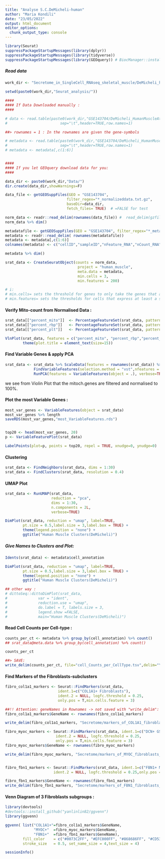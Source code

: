 ```yaml
---
title: "Analyse S.C.DeMicheli-human"
author: "Maria Kondili"
date: "23/05/2022"
output: html_document
editor_options:
  chunk_output_type: console
---
```



```r

library(Seurat)
suppressPackageStartupMessages(library(dplyr))
suppressPackageStartupMessages(library(tidyverse))
suppressPackageStartupMessages(library(GEOquery)) # BiocManager::install("GEOquery")
```

##### Read data

```r

work_dir <- "Secretome_in_SingleCell_RNAseq_skeletal_muscle/DeMicheli_human/"

setwd(paste0(work_dir,"Seurat_analysis/"))

####
#### If Data Downloaded manually :
####

# data <- read.table(paste0(work_dir,"GSE143704/DeMicheli_HumanMuscleAtlas_normalizeddata.txt"),
#                        sep="\t",header=TRUE,row.names=1)

##> rownames = 1 : In the rownames are given the gene-symbols

# metadata <- read.table(paste0(work_dir,"GSE143704/DeMicheli_HumanMuscleAtlas_metadata.txt"),
#                        sep="\t",header=TRUE,row.names=1)
# metadata <- metadata[,c(1:6)]


####
#### If you let GEOquery download data for you:
####

data_dir <- paste0(work_dir,"Data/")
dir.create(data_dir,showWarnings=F)

data_file <- getGEOSuppFiles(GEO = "GSE143704",
                            filter_regex="*_normalizeddata.txt.gz",
                            baseDir=data_dir,
                            fetch_files= TRUE)  # =FALSE for test

norm_data <- readr::read_delim(rownames(data_file)) #  read_delim(gzfile(rownames(data_file)))
norm_data %>% dim()

metadatafile <- getGEOSuppFiles(GEO = "GSE143704", filter_regex="*_metadata.txt.gz", baseDir=data_dir, fetch_files= TRUE)
metadata <- readr::read_delim( rownames(metadatafile))
metadata <- metadata[,c(1:6)]
colnames(metadata) <- c("cellID","sampleID","nFeature_RNA","nCount_RNA","percent_mito","cell_annotation")

metadata %>% dim()

```


```r

srat_data <- CreateSeuratObject(counts = norm_data,
                                 project = "human_muscle",
                                 meta.data = metadata,
                                 min.cells = 3,
                                 min.features = 200)

# i:
# min.cells= sets the threshold for genes to only take the genes that are present in at least a specified number of cells.
# min.features= sets the thresholds for cells that express at least a specified number of genes.


```

#### Verify Mito-count from  Normalised Data :

```r

srat_data[["percent_mito"]]  <- PercentageFeatureSet(srat_data, pattern ="^MT-")
srat_data[["percent_rbp"]]   <- PercentageFeatureSet(srat_data, pattern ="^RP[SL]")
srat_data[["percent_plt"]]   <- PercentageFeatureSet(srat_data, pattern = "^PPBP")

VlnPlot(srat_data, features = c("percent_mito", "percent_rbp","percent_plt"), ncol = 3) +
        theme(plot.title = element_text(size=15))

```

#### Find Variable Genes & apply PCA

```r

srat_data <- srat_data %>% ScaleData(features = rownames(srat_data)) %>%
             FindVariableFeatures(selection.method = "vst",nfeatures = 2000) %>%
             RunPCA(features = VariableFeatures(object = .), verbose=TRUE)


```

we see from Violin Plot that the mitoch.genes are filtered and normalised to 100%.


#### Plot the most Variable Genes :

```r

most_var_genes <- VariableFeatures(object = srat_data)
most_var_genes %>% length
saveRDS(most_var_genes,"most_VariableFeatures.rds")


top20 <- head(most_var_genes, 20)
p <- VariableFeaturePlot(srat_data)

LabelPoints(plot=p, points = top20, repel = TRUE, xnudge=0, ynudge=0)

```

#### Clustering

```r

srat_data <- FindNeighbors(srat_data, dims = 1:30)
srat_data <- FindClusters(srat_data, resolution = 0.4)

```

#### UMAP Plot

```r

srat_data <- RunUMAP(srat_data,
                     reduction = "pca",
                     dims = 1:30,
                     n.components = 2L,
                     verbose=TRUE)

DimPlot(srat_data, reduction = "umap", label=TRUE,
        pt.size = 0.5,label.size = 3,label.box = TRUE) +
        theme(legend.position = "none") +
        ggtitle("Human Muscle Clusters(DeMicheli)")

```

##### Give Names to Clusters and Plot:

```r

Idents(srat_data) <- metadata$cell_annotation

DimPlot(srat_data, reduction = "umap", label=TRUE,
        pt.size = 0.5,label.size = 3,label.box = TRUE) +
        theme(legend.position = "none") +
        ggtitle("Human Muscle Clusters(DeMicheli)")

## other way :
# dittoSeq::dittoDimPlot(srat_data,
#              var = "ident",
#              reduction.use = "umap",
#              do.label = T, labels.size = 3,
#              legend.show =FALSE,
#              main="Human Muscle Clusters(DeMicheli)")
```

#### Read Cell Counts per Cell-type :

```r

counts_per_ct <- metadata %>% group_by(cell_annotation) %>% count()
## srat_data@meta.data %>% group_by(cell_annotation) %>% count()

counts_per_ct

##> SAVE:
write_delim(counts_per_ct, file="cell_Counts_per_CellType.tsv",delim="\t", col_names=TRUE)

```

#### Find Markers of the Fibroblasts-subclusters

```r

fibro_col1a1_markers <- Seurat::FindMarkers(srat_data,
                        ident.1=c("COL1A1+ Fibroblasts"),
                        ident.2 = NULL, logfc.threshold = 0.25,
                        only.pos = T,min.cells.feature = 3)

##!! Attention: geneNames in Rownames -> not saved with "write_delim":
fibro_col1a1_markers$GeneName <- rownames(fibro_col1a1_markers)

write_delim(fibro_col1a1_markers, "Secretome/markers_of_COL1A1_fibroblasts_hs.tsv",col_names=T,delim="\t")

fibro_myoc_markers <- Seurat::FindMarkers(srat_data, ident.1=c("DCN+ GSN+ MYOC+ Fibroblasts"),
                       ident.2 = NULL, logfc.threshold = 0.25,
                       only.pos = T,min.cells.feature = 3)
fibro_myoc_markers$GeneName <- rownames(fibro_myoc_markers)

write_delim(fibro_myoc_markers, "Secretome/markers_of_MYOC_fibroblasts_hs.tsv",col_names=T,delim="\t")


fibro_fbn1_markers <- Seurat::FindMarkers(srat_data, ident.1=c("FBN1+ MFAP5+ CD55+ Fibroblasts"),
                      ident.2 = NULL, logfc.threshold = 0.25,only.pos = T)

fibro_fbn1_markers$GeneName <- rownames(fibro_fbn1_markers)
write_delim(fibro_fbn1_markers, "Secretome/markers_of_FBN1_fibroblasts_hs.tsv",col_names=T,delim="\t")

```

#### Venn Diagram of 3 Fibroblasts subgroups :


```r
library(devtools)
#devtools::install_github("yanlinlin82/ggvenn")
library(ggvenn)

ggvenn( list("COL1A1+"=fibro_col1a1_markers$GeneName,
             "MYOC+"  =fibro_myoc_markers$GeneName,
             "FBN1+"  =fibro_fbn1_markers$GeneName),
        fill_color    = c("#0073C2FF", "#EFC000FF", "#868686FF", "#CD534CFF"),
        stroke_size   = 0.5, set_name_size = 4,text_size = 4)

```

```r

sessionInfo()

```
